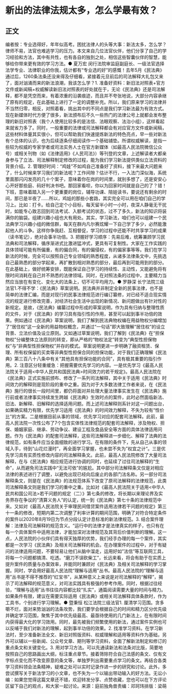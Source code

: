 # 新出的法律法规太多，怎么学最有效？
## 正文
编者按：专业选得好，年年似高考。困扰法律人的头等大事：新法太多，怎么学？律师不易，法官也难逃学习的压力。本文来自几位法官伙伴，他们分享了自己的学习经验和方法，其中有共性，也有各自的独到之处，相信这些智囊伙伴的智慧，能够给你带来更有效的学习方法。● 夏万宏 闵行法院审监庭副庭长、一级法官选择法学专业、法律职业的你我，估计都有“专业选的好”的感慨！去年5月《民法典》通过后，1260条法条还没来得及仔细看，紧接着元旦前后的司法解释大礼包又来了，面对汹涌而来的新法浪潮，我该怎么学？1. 准备好资料：新旧法对照表+官方文件或新闻稿+权威解读新旧法对照表的好处就在于，无论《民法典》还是司法解释，都不是凭空而来，有着浓重的沿袭痕迹，而且并不夸张地说，大部分内容承继了原有的规定，在此基础上进行了一定的调整补充。所以，我们原来学习的法律并不当然归零，相反，对照着看，挑出其中的不同点是我们学习新法最为有效方式。现在新媒体时代方便了很多，新法颁布后不久一些热门的法律公号上就都会发布整理的新旧对照表（我个人使用比较多的是法信、法眼观察、法治小组），这样看起来就省力多了。同时，一般重要的法律或司法解释都会有对应官方文件或新闻稿，这些材料体量其实很小，但可以帮助我们快速提炼新法的特色亮点，早一些对新法有个总体的认识，也为后续逐条仔细阅读作一个基础铺垫。所谓权威解读，是指一些较为权威的专家学者或司法实务人士在官方新媒体（如最高人民法院微信公众号）或相关刊物（如《法律适用》《人民司法》）等刊登的文章，上述解读者大都亲身参与了立法、司法解释制定修改的过程，能为我们学习新法提供类似立法资料的背景介绍。2. 管理好时间：“鸡娃”不如鸡自己准备好了资料，接下来最大问题来了，什么时候来学习我们的新法呢？工作间隙？估计不行，一入法门深似海，系统里面那闪闪发亮的几十个案子，意味着你在岗的时间里，就别多想了，还是安安心心开好那些庭、码好判决书吧。那回家看呗，你以为回家时间就是自己的了？错！下班，意味着踏入另一个更重要的岗位，辅导功课、陪娃读书，要说还有剩余的时间，那已是半夜了……所以，鸡娃的那些小套路，其实完全可以用在咱们自己的学习上。比如：打卡。给自己定个小目标，每天留半小时一小时，夜深人静毫无干扰时，如能专心致志回到司法考试、入额考试的状态，过不了多久，新法的知识将装满你的脑袋。组建兴趣小组也大有用处。其实，学习新法，咱们也可以组建一个民法典学习兴趣小组的微信群，每天在群内凡尔赛炫耀一下自己学了多少，必然能激起他人的斗争。这样你争我赶、互相督促，学习的过程中还能不时共享学习的成果（读书笔记），绝对会事半功倍。3. 把握好学习顺序：先易后难，统筹兼顾学习民法典和司法解释，循序渐进式比激进猛冲式，更具有可复制性。大家在工作实践的具体领域可能有所偏重，有的偏合同，有的偏侵权，有的偏家事等等。我们在学习新法的时候，完全可以按照自己专业领域的熟悉程度，从诸多法律条文中，先挑选自己最熟悉的部分学起来，再扩散到相对熟悉的部分，最后再到可能用到的部分。在此基础上，做好统筹安排，既能保证自己学习的持续性、主动性，又能避免将有限时间消耗在自己并不熟悉的法律领域。同时，在对照法条的过程中，主要精力当然应当放在有变化、变化大的法条上，切不可平均用力。● 罗静深 长宁法院三级法官1.不得不学：《民法典》草案说明。民法典并非制定全新的民事法律，也不是简单的法律汇编，而是对现行的民事法律规范进行编订纂修，对已经不适合现实情况的规定进行修改完善，对经济社会生活中出现的新情况、新问题做出有针对性的新规定。是故，《民法典》编纂过程中形成的草案说明，作为具有归纳与整理性质的文件，对于《民法典》的学习具有指引性的作用，甚至可以起到事半功倍的效果。例如通过《民法典》草案说明，我们了解到民法典物权编在用益物权分编增加了“居住权”这一全新的用益物权概念，并通过“一句话”即大致理解“居住权”的设立背景、立法价值及设立原则。又如通过草案说明，我们了解到《民法典》在“担保物权”分编整体立法原则的转变，即从严格的“物权法定”转变为“典型性担保物权”与“非典型性担保物权”并存的模式。草案说明更进一步明确了融资租赁、保理、所有权保留的买卖等非典型性担保合同的担保功能，对于我们正确理解《民法典》第三百八十八条中有关“其他具有担保功能的合同”，具有极其重要的指引作用。2. 注意区分轻重缓急：把握需要优先学习的内容。一是优先学习《最高人民法院关于适用<中华人民共和国民法典>时间效力的若干规定》。最高人民法院在《民法典》正式实施前颁布、修改了一系列司法解释，其中关于适用《民法典》时间效力的解释则是现阶段的重中之重。因为对于大多数法律工作者来说，在《民法典》施行的很长一段时间里，都仍将面对并处理大量法律事实发生在《民法典》施行前或者法律事实持续发生跨越《民法典》生效时点的案件，此时必然面临新法、旧法、新解释、旧解释的选择适用问题。而上述司法解释则系针对这一问题出台，如果确实精力有限，优先学习适用《民法典》的时间效力解释，不失为较有“性价比”的方案。二是根据目前从事的领域，优先学习对应的配套司法解释。此前，最高人民法院一次性公布了7个包含实体性法律规范的配套司法解释，涉及物权、担保、婚姻家庭、继承、劳动争议、建设工程及食品安全等方面的具体法律适用问题。作为《民法典》的配套司法解释，这些司法解释进一步细化、解释了法典的法律规范，如有条件应当全面细致的进行学习。在有限的条件下，先从自己从事的领域入手，待到“山花烂漫时”，再全面学习掌握，也未尝不失为”权宜之计“。三是优先学习具有实质性修改内容的司法解释条文。此前，最高人民法院修改了大量司法解释，在与《民法典》相应规范进行协调的同时，也延续了过往司法解释的“生命”，从而避免司法实践中“无法可依”的尴尬。其中部分司法解释条文仅是对相应法律的表述进行了调整，以避免出现已经向后废止的各部门法名称。另一部分司法解释条文，则是在《民法典》的法规范体系下改变了原司法解释的法律规范，此类司法解释条文则是我们学习的重中之重。比如对《最高人民法院关于适用<中华人民共和国公司法>若干问题的规定（二）》第七条的修改，将长期以来理论界及实务界存在争议的“清算义务人”的认定，统一到《民法典》第七十条的法律规范中来。又如对《最高人民法院关于审理民间借贷案件适用法律若干问题的规定》第三十一条的修改，短期内第二次调整了利率计算的期间范围，明确了对符合特定条件的案件以2020年8月19日为节点分段认定计息标准的新法律规范。3. 结合案件理解：法律及司法解释的规范含义。“运行中的法律才是法律真实的样子，也只有在每一个具体案件中适用法律，才能加深对法律规范及其背后价值判断的理解。这一点，人民法院的小伙伴们具有得天独厚的优势，我们经手办理的每一个案件，其实都是一次学习《民法典》及相关司法解释的机会。在办理案件的过程中，对于有疑问的法律适用问题，不要轻易让他们从脑中溜走，运用好如”法信”等互联网工具，将每一个问题都搞清、吃透。“磨刀不误砍柴工”，长远来看，将会有助于在实质上提升案件的质量与办案效率，并能同时兼顾对《民法典》及相关司法解释的学习掌握。同时，学会用好最高人民法院“理解与适用"丛书。最高人民法院的“理解与适用”丛书是不得不推荐的“红宝书”，从某种意义上来说是对司法解释的“解释”，揭示了司法解释的规范意义，对司法实践具有极强的参考作用。同时，根据过往经验，“理解与适用”丛书往往内容都比较“扎实”，通篇阅读需要大量的时间与精力。如果条件有限，建议在需要实际适用《民法典》或相关司法解释具体条款时，作为工具书，个别进行学习理解。● 暨秉恒 松江法院三级法官1. 厘清学习范围。贪多嚼不烂，面对来势汹汹的法条攻势，我们要学会根据自己的时间和精力区分优先级并确定学习范围，聚焦于其中优先级最高、最亟待使用的几门新法上，在有限时间内获得最大化的学习效用。同时，最先被我们频繁使用的新法，通过案件实例也可以反哺于我们对新法的理解，起到事半功倍的效果。2. 找准学习资料。在学习新法时，至少准备新法全文、新旧对照版资料、权威理解和适用等资料作为基础，另外可以辅以一些新闻、公众号文章、期刊等学习资料，全面了解新法制定和修订的重点条文和关键变化。3. 用对学习方法。可以先通读新法和法条对比版，简要地按照自己的思路画出大纲，标注重点章节。接着筛除符合自己法感的条文、仅有文字标点变化而不改变原意的条文等，单独罗列出需要重点学习的条文。再结合各类学习资料领会法条精神，疑难之处可以实时记录作进一步的研究和讨论。此外，多尝试撰写关于新法学习的小文章，也不失为一个以输出带动输入的好方法。无讼小编：如果您觉得这篇文章还不错，欢迎转发分享、点赞收藏，您也可以在下方评论区留下自己的观点，和大家一起讨论。来源：庭前独角兽责编：邓珂玮排版：梁萌